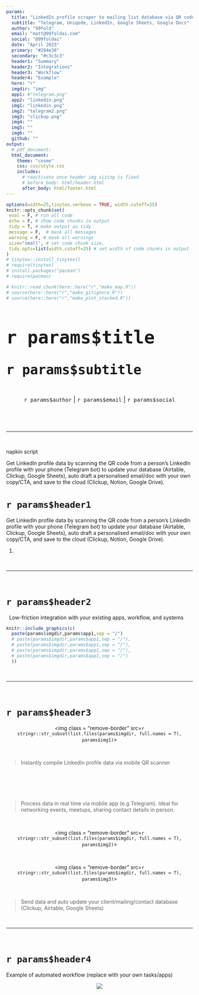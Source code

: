 ```yaml
---
params:
  title: "LinkedIn profile scraper to mailing list database via QR code reader"       
  subtitle: "Telegram, Uniqode, LinkedIn, Google Sheets, Google Docs"        
  author: "99fold"
  email: "matt@99foldai.com"
  social: "@99foldai"
  date: "April 2025"    
  primary: "#284e36"
  secondary: "#c3c3c3"
  header1: "Summary"
  header2: "Integrations"
  header3: "Workflow"
  header4: "Example"
  here: "r"
  imgdir: "img"
  app1: #"telegram.png"
  app2: "linkedin.png"
  img1: "linkedin.png"
  img2: "telegram2.png"
  img3: "clickup.png"
  img4: ""
  img5: ""
  img6: ""
  github: ""      
output: 
  # pdf_document:
  html_document:
    theme: "cosmo"
    css: css/style.css
    includes:
      # reactivate once header img sizing is fixed  
      # before_body: html/header.html 
      after_body: html/footer.html
---
```


<!-- quicksand font -->

<!-- <link rel="stylesheet"href="//fonts.googleapis.com/css?family=Quicksand:300,400,600,700&amp;lang=en"/> -->

<!-- css for tabs -->

```{=html}
<style type="text/css">

.nav>li>a{
    position: relative;
    display: block;
    padding: 10px 15px;
}

.nav-pills>li>a:hover{
  background: `r params$primary`;
  color: `r params$secondary`;
  opacity:0.7;
}

.nav-pills>li>a:focus, .nav-pills>li.active>a, .nav-pills>li.active>a:hover, .nav-pills>li.active>a:focus {
  background: `r params$primary`;
  background-color: `r params$primary`;
}

</style>
```


```r
options(width=25,tinytex.verbose = TRUE, width.cutoff=25)
knitr::opts_chunk$set(
 eval = F, # run all code
 echo = F, # show code chunks in output 
 tidy = T, # make output as tidy
 message = F,  # mask all messages
 warning = F, # mask all warnings 
 size="small", # set code chunk size,
 tidy.opts=list(width.cutoff=25) # set width of code chunks in output
)
# tinytex::install_tinytex()
# require(tinytex)
# install.packages("pacman")
# require(pacman)

# knitr::read_chunk(here::here("r","make_map.R"))
# source(here::here("r","make_gitignore.R"))
# source(here::here("r","make_plot_stacked.R"))
```

\  
\  

# [`r params$title`]{style="font-size: 200%;"}
# [`r params$subtitle`]{style="font-size: 150%;"}

\  
\      

<center> 
[`r params$author` | `r params$email` | `r params$social`]{style="font-size: 120%; color:`r params$secondary`;"} 

<!-- feather icons -->
<script src="https://unpkg.com/feather-icons"></script>

<p>
    
    <!-- calendly -->
    <a href="https://urldefense.com/v3/__https://www.linkedin.com/in/mmalishev/__;!!LBk0ZmAmG_H4m2o!oVrnGVTq4VaGa7cN1gDQyR-O-uL_Yd8JSrkae11vsa2I21g1vV9KxKx0txpwzaf2r62aEVKCC1cHORxRiSg$"> <!-- calendly -->
        <i data-feather="mail"></i> 
    </a>
    <!-- linkedin -->
    <a href="https://urldefense.com/v3/__https://www.linkedin.com/in/mmalishev/__;!!LBk0ZmAmG_H4m2o!oVrnGVTq4VaGa7cN1gDQyR-O-uL_Yd8JSrkae11vsa2I21g1vV9KxKx0txpwzaf2r62aEVKCC1cHORxRiSg$"> <!-- linkedin -->
        <i data-feather="linkedin"></i> 
    </a>
    <a href="">  <!-- instagram -->
        <i data-feather="instagram"></i> 
    </a>
</p>

<!-- feather icons -->
<script>
feather.replace()
</script>

&nbsp;


</center>

\  

---

\  

<!-- #### Refs   -->
<!-- Apify: https://console.apify.com/actors/oAuCIx3ItNrs2okjQ/runs/5I1jMq1JPXb79H4AU#output           -->
<!-- Napkin url: https://app.napkin.ai/page/CgoiCHByb2Qtb25lEiwKBFBhZ2UaJDRlMWI1MGIyLTk0MzAtNDVlMS1iYzMyLTFkYTY5ZGRhZDM5Mg?s=1   -->

napkin script  

Get LinkedIn profile data by scanning the QR code from a person’s LinkedIn profile with your phone (Telegram bot) to update your database (Airtable, Clickup, Google Sheets), auto draft a personalised email/doc with your own copy/CTA, and save to the cloud (Clickup, Notion, Google Drive).

<!-- ------------------------------------------------------------------------ -->

<!-- # `r params$header1` {.tabset .tabset-fade .tabset-pills} -->
<!-- tab1 -->
<!-- ## [Plots]{style="color:`r params$secondary`;"} # add custom css styling to tabs-->

# `r params$header1`

Get LinkedIn profile data by scanning the QR code from a person's LinkedIn profile with your phone (Telegram bot) to update your database (Airtable, Clickup, Google Sheets), auto draft a personalised email/doc with your own copy/CTA, and save to the cloud (Clickup, Notion, Google Drive).      

1.     

\  

---

\  

# `r params$header2`  

\  
Low-friction integration with your existing apps, workflow, and systems      

<!-- ##### Side by side image -->

```r
knitr::include_graphics(c(
  paste(params$imgdir,params$app1,sep = "/")
  # paste(params$imgdir,params$app1,sep = "/"),
  # paste(params$imgdir,params$app1,sep = "/"),
  # paste(params$imgdir,params$app1,sep = "/"),
  # paste(params$imgdir,params$app1,sep = "/")
  ))
```

\  

---

\  

# `r params$header3`

<!-- left justified image -->
<div class = "row">
  <div class = "col-md-8"> <!-- img  -->
  <center><img class = "remove-border" 
  src=`r stringr::str_subset(list.files(params$imgdir, full.names = T), params$img1)`> 
  </center>
</div>
  <div class = "col-md-4"> 
  <br>

> Instantly compile LinkedIn profile data via mobile QR scanner     

  </div>
</div>

\    

<!-- right justified image -->
<div class = "row">
  <div class = "col-md-4 right-just"> <!-- img  -->
  <br><br>     

> Process data in real time via mobile app (e.g Telegram). Ideal for networking events, meetups, sharing contact details in person.  

<br>     
</div>
  <div class = "col-md-8"> 
  <center><img class = "remove-border" 
  src=`r stringr::str_subset(list.files(params$imgdir, full.names = T), params$img2)`> 
  </center>
  </div>
</div>

\  

<!-- left justified image -->
<div class = "row">
  <div class = "col-md-8"> <!-- img  -->
  <center><img class = "remove-border" 
  src=`r stringr::str_subset(list.files(params$imgdir, full.names = T), params$img3)`> 
  </center>
</div>
  <div class = "col-md-4"> 
  <br>

> Send data and auto update your client/mailing/contact database (Clickup, Airtable, Google Sheets)        

  </div>
</div>

\  

---

\    

# `r params$header4`

Example of automated workflow (replace with your own tasks/apps)      

<center>
![](img/flow.png)    
</center>




#






